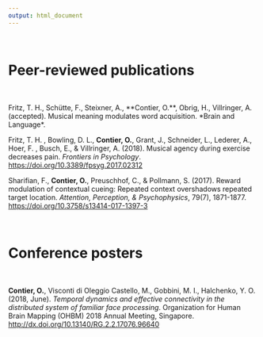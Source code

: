 ```yaml
---
output: html_document
---
```



<br/>

# Peer-reviewed publications

<br/>

<p class="hangingindent"; charset="utf-8">
  Fritz, T. H., Sch&uuml;tte, F., Steixner, A., **Contier, O.**, Obrig, H., Villringer, A. (accepted). Musical meaning modulates word acquisition. *Brain and Language*.
</p>

<p class="hangingindent">
  Fritz, T. H. , Bowling, D. L., **Contier, O.**, Grant, J., Schneider, L., Lederer, A., Hoer, F. , Busch, E., & Villringer, A. (2018). Musical agency during exercise decreases pain. *Frontiers in Psychology*. <a href="https://doi.org/10.3389/fpsyg.2017.02312"> https://doi.org/10.3389/fpsyg.2017.02312</a>
</p>


<p class="hangingindent"> Sharifian, F., **Contier, O.**, Preuschhof, C., & Pollmann, S. (2017). Reward modulation of contextual cueing: Repeated context overshadows repeated target location. *Attention, Perception, & Psychophysics*, 79(7), 1871-1877. <a href="https://doi.org/10.3758/s13414-017-1397-3"> https://doi.org/10.3758/s13414-017-1397-3</a></p>


<br/>

# Conference posters

<br/>

<p class="hangingindent"> **Contier, O.**, Visconti di Oleggio Castello, M., Gobbini, M. I., Halchenko, Y. O. (2018, June). *Temporal dynamics and effective connectivity in the distributed system of familiar face processing*. Organization for Human Brain Mapping (OHBM) 2018 Annual Meeting, Singapore. <a href="http://dx.doi.org/10.13140/RG.2.2.17076.96640"> http://dx.doi.org/10.13140/RG.2.2.17076.96640</a></p>
